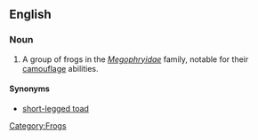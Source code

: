 ==English==
{{wikipedia|Megophryidae}}
=== Noun ===
{{en-noun|sg=[[litter]] [[frog]]}}

# A group of frogs in the ''[[Megophryidae]]'' family, notable for their [[camouflage]] abilities.

====Synonyms====
*[[short-legged toad]]
[[Category:Frogs]]
